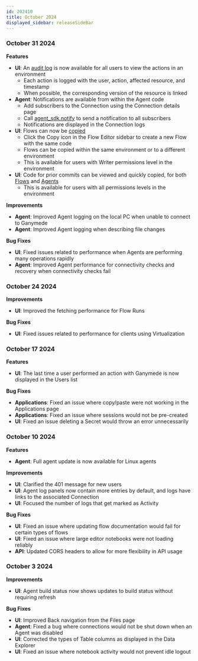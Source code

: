 ```yaml
---
id: 202410
title: October 2024
displayed_sidebar: releaseSideBar
---
```


### October 31 2024

**Features**
- **UI**: An [audit log](../app/configuration/AuditLog.mdx) is now available for all users to view the actions in an environment
    - Each action is logged with the user, action, affected resource, and timestamp
    - When possible, the corresponding version of the resource is linked
- **Agent**: Notifications are available from within the Agent code
    - Add subscribers to the Connection using the Connection details page
    - Call [agent_sdk.notify](../sdk/markdowns/AgentSDK.mdx) to send a notification to all subscribers
    - Notifications are displayed in the Connection logs
- **UI**: Flows can now be [copied](../app/flows/FlowEditor#copying-flows)
    - Click the Copy icon in the Flow Editor sidebar to create a new Flow with the same code
    - Flows can be copied within the same environment or to a different environment
    - This is available for users with Writer permissions level in the environment
- **UI**: Code for prior commits can be viewed and quickly copied, for both [Flows](../app/flows/FlowEditor#historical-flow-versions) and [Agents](../app/agents/AgentMonitoring#viewing-historical-code)
    - This is available for users with all permissions levels in the environment

**Improvements**
- **Agent**: Improved Agent logging on the local PC when unable to connect to Ganymede
- **Agent**: Improved Agent logging when describing file changes

**Bug Fixes**
- **UI**: Fixed issues related to performance when Agents are performing many operations rapidly
- **Agent**: Improved Agent performance for connectivity checks and recovery when connectivity checks fail

### October 24 2024

**Improvements**
- **UI**: Improved the fetching performance for Flow Runs

**Bug Fixes**
- **UI**: Fixed issues related to performance for clients using Virtualization

### October 17 2024

**Features**
- **UI**: The last time a user performed an action with Ganymede is now displayed in the Users list

**Bug Fixes**
- **Applications**: Fixed an issue where copy/paste were not working in the Applications page
- **Applications**: Fixed an issue where sessions would not be pre-created
- **UI**: Fixed an issue deleting a Secret would throw an error unnecessarily

### October 10 2024

**Features**
- **Agent**: Full agent update is now available for Linux agents

**Improvements**
- **UI**: Clarified the 401 message for new users
- **UI**: Agent log panels now contain more entries by default, and logs have links to the associated Connection
- **UI**: Focused the number of logs that get marked as Activity

**Bug Fixes**
- **UI**: Fixed an issue where updating flow documentation would fail for certain types of flows
- **UI**: Fixed an issue where large editor notebooks were not loading reliably
- **API**: Updated CORS headers to allow for more flexibility in API usage

### October 3 2024

**Improvements**
- **UI**: Agent build status now shows updates to build status without requiring refresh

**Bug Fixes**
- **UI**: Improved Back navigation from the Files page
- **Agent**: Fixed a bug where connections would not be shut down when an Agent was disabled
- **UI**: Corrected the types of Table columns as displayed in the Data Explorer
- **UI**: Fixed an issue where notebook activity would not prevent idle logout
